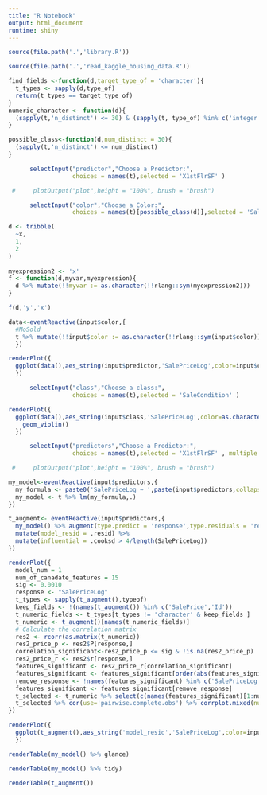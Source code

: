 ```yaml
---
title: "R Notebook"
output: html_document
runtime: shiny
---
```


```r
source(file.path('.','library.R'))
```
```r
source(file.path('.','read_kaggle_housing_data.R'))
```
```r
find_fields <-function(d,target_type_of = 'character'){  
  t_types <- sapply(d,type_of)  
  return(t_types == target_type_of)
}
numeric_character <- function(d){  
  (sapply(t,'n_distinct') <= 30) & (sapply(t, type_of) %in% c('integer','double'))
}
```
```r
possible_class<-function(d,num_distinct = 30){
  (sapply(t,'n_distinct') <= num_distinct) 
}
```


```r
      selectInput("predictor","Choose a Predictor:",  
                  choices = names(t),selected = 'X1stFlrSF' )

 #     plotOutput("plot",height = "100%", brush = "brush")  
```
```r
      selectInput("color","Choose a Color:",  
                  choices = names(t)[possible_class(d)],selected = 'SaleCondition' )
```

```r
d <- tribble(
  ~x,
  1,
  2
)
  
myexpression2 <- 'x'
f <- function(d,myvar,myexpression){
  d %>% mutate(!!myvar := as.character(!!rlang::sym(myexpression2)))
}

f(d,'y','x')
```


```r
data<-eventReactive(input$color,{
  #MoSold
  t %>% mutate(!!input$color := as.character(!!rlang::sym(input$color)))
  })
```

```r
renderPlot({ 
  ggplot(data(),aes_string(input$predictor,'SalePriceLog',color=input$color)) + geom_point() 
  })
```
```r
      selectInput("class","Choose a class:",  
                  choices = names(t),selected = 'SaleCondition' )
```
```r
renderPlot({ 
  ggplot(data(),aes_string(input$class,'SalePriceLog',color=as.character(input$color))) + 
    geom_violin()
  })
```
```r
      selectInput("predictors","Choose a Predictor:",  
                  choices = names(t),selected = 'X1stFlrSF' , multiple = TRUE)

 #     plotOutput("plot",height = "100%", brush = "brush")  
```

```r
my_model<-eventReactive(input$predictors,{ 
  my_formula <- paste0('SalePriceLog ~ ',paste(input$predictors,collapse = '+ ', sep=" " ))
  my_model <- t %>% lm(my_formula,.)  
})
```
```r
t_augment<- eventReactive(input$predictors,{
  my_model() %>% augment(type.predict = 'response',type.residuals = 'response',data=t) %>%
  mutate(model_resid = .resid) %>%
  mutate(influential = .cooksd > 4/length(SalePriceLog))
})
```
#################
```r
renderPlot({ 
  model_num = 1   
  num_of_canadate_features = 15 
  sig <- 0.0010 
  response <- "SalePriceLog"  
  t_types <- sapply(t_augment(),typeof)  
  keep_fields <- !(names(t_augment()) %in% c('SalePrice','Id')) 
  t_numeric_fields <- t_types[t_types != 'character' & keep_fields ] 
  t_numeric <- t_augment()[names(t_numeric_fields)]
  # Calculate the correlation matrix 
  res2 <- rcorr(as.matrix(t_numeric)) 
  res2_price_p <- res2$P[response,] 
  correlation_significant<-res2_price_p <= sig & !is.na(res2_price_p) 
  res2_price_r <- res2$r[response,]  
  features_significant <- res2_price_r[correlation_significant]  
  features_significant <- features_significant[order(abs(features_significant),decreasing=TRUE)] 
  remove_response <- !names(features_significant) %in% c('SalePriceLog',response) 
  features_significant <- features_significant[remove_response] 
  t_selected <- t_numeric %>% select(c(names(features_significant)[1:num_of_canadate_features],response))  
  t_selected %>% cor(use='pairwise.complete.obs') %>% corrplot.mixed(number.cex = 0.5,order = "AOE",tl.pos='lt')
})
```

```r
renderPlot({ 
  ggplot(t_augment(),aes_string('model_resid','SalePriceLog',color=input$color)) + geom_point() 
  })
```
```r
renderTable(my_model() %>% glance)
```
```r
renderTable(my_model() %>% tidy)
```
```r
renderTable(t_augment())
```






